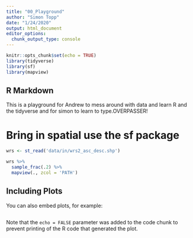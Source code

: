 ```yaml
---
title: "00_Playground"
author: "Simon Topp"
date: "1/24/2020"
output: html_document
editor_options: 
  chunk_output_type: console
---
```


```r
knitr::opts_chunk$set(echo = TRUE)
library(tidyverse)
library(sf)
library(mapview)
```

## R Markdown

This is a playground for Andrew to mess around with data and learn R and the tidyverse and for simon to learn to type.OVERPASSER!

# Bring in spatial use the sf package
```r
wrs <- st_read('data/in/wrs2_asc_desc.shp')

wrs %>% 
  sample_frac(.2) %>%
  mapview(., zcol = 'PATH')

```

## Including Plots

You can also embed plots, for example:

```r



```

Note that the `echo = FALSE` parameter was added to the code chunk to prevent printing of the R code that generated the plot.
